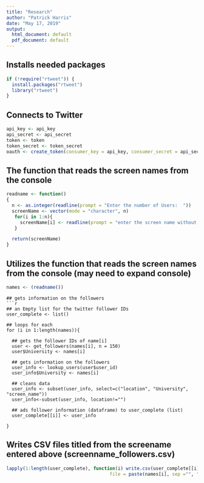 ```yaml
---
title: "Research"
author: "Patrick Harris"
date: "May 17, 2019"
output:
  html_document: default
  pdf_document: default
---
```


## Installs needed packages
```r
if (!require("rtweet")) {
  install.packages("rtweet")
  library("rtweet")
}
```

## Connects to Twitter 
```r
api_key <- api_key
api_secret <- api_secret
token <- token
token_secret <- token_secret
oauth <- create_token(consumer_key = api_key, consumer_secret = api_secret, access_token = token, access_secret = token_secret )
```

## The function that reads the screen names from the console 
```r
readname <- function()
{ 
  n <- as.integer(readline(prompt = "Enter the number of Users:  "))
  screenName <- vector(mode = "character", n)
   for(i in 1:n){
     screenName[i] <- readline(prompt = "enter the screen name without spaces before or after: ")
   }

  return(screenName)
}

```


## Utilizes the function that reads the screen names from the console (may need to expand console)
```r
names <- (readname())
```
```
## gets information on the followers
```r

## an Empty list for the twitter follower IDs
user_complete <- list()

## loops for each 
for (i in 1:length(names)){

  ## gets the follower IDs of name[i]
  user <- get_followers(names[i], n = 150)
  user$University <- names[i]
  
  ## gets information on the followers
  user_info <- lookup_users(user$user_id)
  user_info$University <- names[i]
  
  ## cleans data
  user_info <- subset(user_info, select=c("location", "University", "screen_name"))
  user_info<-subset(user_info, location!="")
  
  ## ads follower information (dataframe) to user_complete (list)
  user_complete[[i]] <- user_info

}
```


## Writes CSV files titled from the screename entered above (screenname_followers.csv)
```r
lapply(1:length(user_complete), function(i) write.csv(user_complete[[i]], 
                                      file = paste(names[i], sep ="", "_followers.csv")))
```



